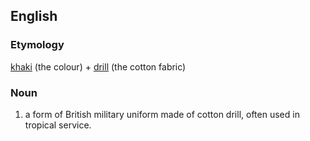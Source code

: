 ==English==

===Etymology===
[[khaki]] (the colour) + [[drill]] (the cotton fabric)

===Noun===
{{en-noun|-}}
# a form of British military uniform made of cotton drill, often used in tropical service.